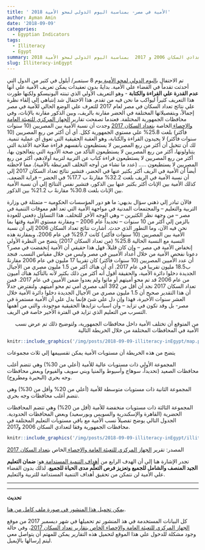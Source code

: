 ```yaml
---
title: ' الأمية في مصر- بمناسبة اليوم الدولي لمحو الأمية 2018' 
author: Ayman Amin
date: '2018-09-09'
categories:
  - Egyptian Indicators 
tags:
  - Illiteracy
  - Egypt 
summary: الأمية في مصر – نظرة رقمية باستخدام بيانات تعدادي السكان 2006 و 2017  بمناسبة اليوم الدولي لمحو الأمية 2018
slug: Illiteracy-inEgypt
---
```





تم الاحتفال <a href = "https://ar.unesco.org/themes/literacy-all/literacy-day"> باليوم  الدولي لمحو الأمية </a> يوم 8 سبتمبر/ أيلول في كثير من الدول التي أحدثت تقدماً في القضاء علي الأمية. 
بدايةً بدون تعقيدات يمكن تعريف الأمية علي أنها **عدم القدرة علي القراءة والكتابة** - وهو التعريف الأولي الذي تبنته اليونيسكو ولكنها طورت هذا التعريف كثيراً ليواكب ما نحن فيه من تقدم.
هذا الاحتفال شد إنتباهي إلي إلقاء نظرة علي نتائج تعداد السكان في مصر لعام 2017 للتعرف علي الوضع الحالي للأمية في مصر إجمالاً، وبتفصيلاتها المختلفة في الحضر مقارنة بالريف، وبين الذكور مقارنة بالإناث، وفي محافظات الجمهورية المختلفة. 
 فعندما تصفحت تقارير <a href = "https://capmas.gov.eg"> الجهاز المركزي للتعبئة العامة والإحصاء </a> الخاصة  <a href = " https://capmas.gov.eg/party/party.html"> بتعداد السكان 2017</a> وجدت أن نسبة الأمية بين المصريين (10 سنوات فأكثر) بلغت 25.8% علي مستوي الجمهورية ككل. 
أي أن أكثر من ربع المصريين (10 سنوات فأكثر) لا يجيدون القراءة والكتابة، وهو العقبة الحقيقية التي تعوق أي عملية تنمية. لك أن تتخيل أن أكثر من ربع المصريين لا يستطيعون بأنفسهم قراءة صلاحية الأغذية التي يتناولونها، أكثر من ربع المصريين لا يستطيعون التأكد من صحة الأدوية التي يتعالجون بها، أكثر من ربع المصريين لا يستطيعون قراءة كتاب عن التربية لتربية أولادهم، أكثر من ربع المصريين لا يستطيعون ..... (عدد ما تشاء من أوجه التخلف المرتبطة بالأمية).
مما لاحظته أيضاً أن الأمية في الريف أكثر بكثير عنها في الحضر، فتشير نتائج تعداد السكان 2017  إلي أن نسبة الأمية في الريف بلغت 32.2% مقارنةً ب 17.7% في الحضر – قرابة الضعف.
كذلك الأمية بين الإناث أكثر بكثير عنها بين الذكور، فتشير نفس النتائج إلي أن نسبة الأمية بين الإناث بلغت 30.8% مقارنةً ب 21.2% بين الذكور.




فالآن تبادر إلي ذهني سؤال بديهي: ما هو دور المؤسسات الحكومية – متمثلة في وزارة التربية والتعليم – والمجتمعات المدنية في مواجهة الأمية التي تعد أهم معوقات التنمية في مصر – من وجهة نظر الكثيرين – وهي الوجه الأخر للتخلف. هذا التساؤل دفعني للعودة بالزمن إلي أكثر من 10 سنوات – تحديداً عام 2006 – ومقارنة مستوي الأمية وقتها بما نحن فيه الآن، وما التطور الذي حدث. 
أشارت نتائج تعداد السكان 2006 إلي أن نسبة الأمية بين المصريين (10 سنوات فأكثر) كانت 29.7% في عام 2006، وبمقارنة هذه النسبة مع النسبة الحالية 25.8% (من تعداد السكان 2017) يتضح من النظرة الأولي إنخفاض الأمية في مصر – وإن كان قليلاً. 
فهل هذا حقيقي أن الأمية إنخفضت في مصر؟ 
دعونا نفحص الأمية من خلال أعداد الأميين في مصر وليس من خلال مقياس النسب. 
فنجد أن عدد الأميين المصريين (10 سنوات فأكثر) كان تقريبا 17 مليون في عام 2006 مقارنةً ب18.5 مليون تقريبا في عام 2017.
أي أن هناك أكثر من 1.5 مليون مصري من الأجيال الجديدة دخلوا دائرة الأمية، والحقيقة أقول أنه أكثر من ذلك بكثير لأنه بالتأكيد هناك أميون من عام 2006 قد تم محو أميتهم أو ماتوا ولم يعدوا ضمن الأميين في عام 2017. 
فمن تعداد السكان 2017 نجد أن أقل من 392 ألف مصري أمي تم محو أميتهم.
ولنفترض جدلاً أن هذا التقدير صحيح أن 1.5 مليون مصري من الأجيال الجديدة دخلوا دائرة الأمية خلال العشر سنوات الأخيرة، فهذا وإن دل علي شئ فإنما يدل علي أن الأمية مستمرة في مصر- بل وقد تكون في تزايد – وأن اسباب تزايدها الحقيقية موجودة، والتي من أهمها التسرب من التعليم الذي تزايد في الفترة الأخير خاصة في الريف.  




<p align="right">
من المتوقع أن تختلف الأمية داخل محافظات الجمهورية، ولتوضيح ذلك تم عرض نسب الأمية في المحافظات المختلفة من خلال الخريطة التالية
</p>


```r
knitr::include_graphics('/img/posts/2018-09-09-illiteracy-inEgypt/map.png')
```


يتضح من هذه الخريطة أن مستويات الأمية يمكن تقسييمها إلي ثلاث مجموعات



المجموعة الأولي ذات مستويات عالية للأمية (أعلي من 30%) وهي  تتضم أغلب محافظات الصعيد (تحديداً، سوهاج وأسيوط والمنيا وبني سويف والفيوم) وبعض محافظات وجه بحري (البحيرة ومطروح).




المجموعة الثانية ذات مستويات متوسطة للأمية (أعلي من 20% وأقل من 30%) وهي تتضم أغلب محافظات وجه بحري.




المجموعة الثالثة ذات مستويات منخفضة للأمية (أقل من 20%) وهي تتضم المحافظات الحضرية (القاهرة والإسكندرية والسويس وبورسعيد) وبعض المحافظات الحدودية.
الجدول التالي يوضح تفصيلاً نسب الأمية مع باقي مستويات التعليم المختلفة في محافظات الجمهورية وفقا لتعدادي السكان 2006 و2017.   



```r
knitr::include_graphics('/img/posts/2018-09-09-illiteracy-inEgypt/illit.png')
```

المصدر: تقرير <a href = "https://capmas.gov.eg"> الجهاز المركزي للتعبئة العامة والإحصاء </a> الخاص  <a href = " https://capmas.gov.eg/party/party.html"> بتعداد السكان 2017</a>






تجدر الإشارة هنا إلي أن الهدف الرابع من <a href = " https://www.un.org/sustainabledevelopment/ar/development-agenda/ "> أهداف التنمية المستدامة </a> هو: **ضمان التعليم الجيد المنصف والشامل للجميع وتعزيز فرص التعلّم مدى الحياة للجميع**، لذلك بدون القضاء علي الأمية لن نتمكن من تحقيق أهداف التنمية المستدامة للتربية والتعليم. 



---------

---------


**تحديث **



<a href = " https://www.researchgate.net/profile/Ayman_Amin2/publication/327569176_IlliteracyinEgypt2017/data/5b97154892851c78c41795e8/IlliteracyinEgypt2017.pdf
"> يمكن تحميل هذا المنشور في صورة ملف كامل من هنا</a>.



كل البيانات المستخدمة في هذ المنشور تم تحميلها في شهر ديسمبر 2017 من موقع  <a href = " https://capmas.gov.eg/party/party.html"> الجهاز المركزي للتعبئة العامة والإحصاء الخاص بتقارير تعداد السكان 2017</a>، وفي حالة وجود مشكلة للدخول علي هذا الموقع لتحميل هذه التقارير يمكن للمهتم أن يتواصل معي ليتم إرسالها بالإيميل.

